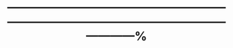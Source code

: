 %------------------------------------------------------------------------------------------------------------------------%
\begin{slide}{Exercise}
We are going to analyse the Chick weight data.
In your report, report the following pieces of information.
\\
For this exercise, the necessary summary statistics are: the mean, median, variance, maximum and minimum.

\begin{itemize}
    \item A brief discussion of the data set.
    \item The names and dimensions of the data set.
    \item The levels of the Diet factor.
    \item The summary statistics of weights on day `2'.
    \item The summary statistics the weights on day`14'.
\end{itemize}

\end{slide}